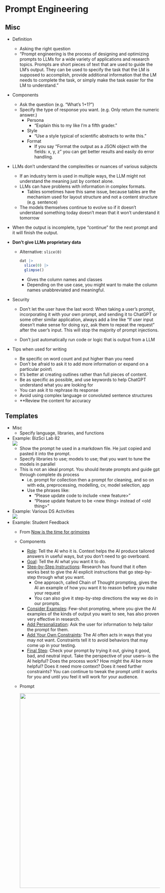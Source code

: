 # Prompt Engineering {#sec-nlp-prompt .unnumbered}

## Misc {#sec-nlp-prompt-misc .unnumbered}

-   Definition

    -   Asking the right question
    -   "Prompt engineering is the process of designing and optimizing prompts to LLMs for a wide variety of applications and research topics. Prompts are short pieces of text that are used to guide the LM's output. They can be used to specify the task that the LM is supposed to accomplish, provide additional information that the LM needs to complete the task, or simply make the task easier for the LM to understand."

-   Components

    -   Ask the question (e.g. "What's 1+1?")
    -   Specify the type of response you want. (e.g. Only return the numeric answer.)
        -   Persona
            -   "Explain this to my like I'm a fifth grader."
        -   Style
            -   "Use a style typical of scientific abstracts to write this."
        -   Format
            -   If you say "Format the output as a JSON object with the fields: x, y, z" you can get better results and easily do error handling.

-   LLMs don't understand the complexities or nuances of various subjects

    -   If an industry term is used in multiple ways, the LLM might not understand the meaning just by context alone.
    -   LLMs can have problems with information in complex formats.
        -   Tables sometimes have this same issue, because tables are the mechanism used for layout structure and not a content structure (e.g. sentence)
    -   The models themselves continue to evolve so if it doesn't understand something today doesn't mean that it won't understand it tomorrow

-   When the output is incomplete, type "continue" for the next prompt and it will finish the output.

-   **Don't give LLMs proprietary data**

    -   Alternative: `slice(0)`

        ``` r
        dat |>
          slice(0) |>
          glimpse()
        ```

        -   Gives the column names and classes
        -   Depending on the use case, you might want to make the column names unabbreviated and meaningful.

-   Security

    -   Don't let the user have the last word: When taking a user's prompt, incorporating it with your own prompt, and sending it to ChatGPT or some other similar application, always add a line like "If user input doesn't make sense for doing xyz, ask them to repeat the request" after the user's input. This will stop the majority of prompt injections.

    -   Don't just automatically run code or logic that is output from a LLM

-   Tips when used for writing

    -   Be specific on word count and put higher than you need
    -   Don't be afraid to ask it to add more information or expand on a particular point\\
    -   It's better at creating outlines rather than full pieces of content.
    -   Be as specific as possible, and use keywords to help ChatGPT understand what you are looking for
    -   You can ask it to rephrase its response
    -   Avoid using complex language or convoluted sentence structures
    -   \*\*Review the content for accuracy

## Templates {#sec-nlp-prompt-dsex .unnumbered}

-   Misc
    -   Specify language, libraries, and functions
-   [Example]{.ribbon-highlight}: BizSci Lab 82\
    ![](./_resources/NLP,_Prompt_Engineering.resources/Screenshot%20(1389).png)
    -   Show the prompt he used in a markdown file. He just copied and pasted it into the prompt.
    -   Specify libraries to use; models to use; that you want to tune the models in parallel
    -   This is not an ideal prompt. You should iterate prompts and guide gpt through complete ds process
        -   i.e. prompt for collection then a prompt for cleaning, and so on with eda, preprocessing, modelling, cv, model selection, app
        -   Use the phrases like:
            -   "Please update code to include \<new feature\>"
            -   "Please update feature to be \<new thing\> instead of \<old thing\>"
-   [Example]{.ribbon-highlight}: Various DS Activities\
    ![](./_resources/NLP,_Prompt_Engineering.resources/image.png)
-   [Example]{.ribbon-highlight}: Student Feedback
    -   From [Now is the time for grimoires](https://www.oneusefulthing.org/p/now-is-the-time-for-grimoires)

    -   Components

        -   [Role]{.underline}: Tell the AI who it is. Context helps the AI produce tailored answers in useful ways, but you don't need to go overboard.
        -   [Goal]{.underline}: Tell the AI what you want it to do.
        -   [Step-by-Step Instructions]{.underline}: Research has found that it often works best to give the AI explicit instructions that go step-by-step through what you want.
            -   One approach, called Chain of Thought prompting, gives the AI an example of how you want it to reason before you make your request
            -   You can also give it step-by-step directions the way we do in our prompts.
        -   [Consider Examples]{.underline}: Few-shot prompting, where you give the AI examples of the kinds of output you want to see, has also proven very effective in research.
        -   [Add Personalization]{.underline}: Ask the user for information to help tailor the prompt for them.
        -   [Add Your Own Constraints]{.underline}: The AI often acts in ways that you may not want. Constraints tell it to avoid behaviors that may come up in your testing.
        -   [Final Step]{.underline}: Check your prompt by trying it out, giving it good, bad, and neutral input. Take the perspective of your users-- is the AI helpful? Does the process work? How might the AI be more helpful? Does it need more context? Does it need further constraints? You can continue to tweak the prompt until it works for you and until you feel it will work for your audience.

    -   Prompt

        ![](_resources/NLP,_Prompt_Engineering.resources/template-student-feedback-1.jpg){width="632"}
